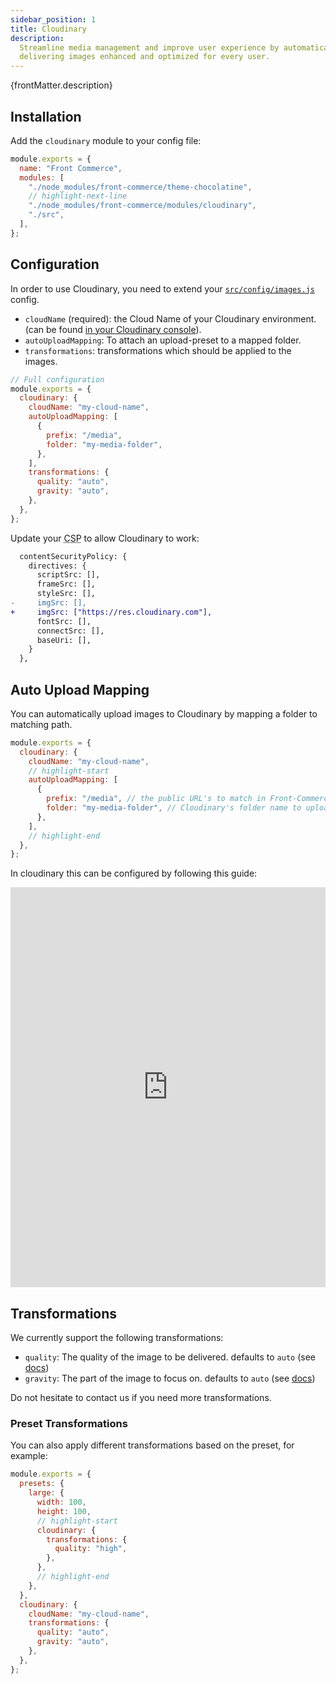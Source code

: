 ```yaml
---
sidebar_position: 1
title: Cloudinary
description:
  Streamline media management and improve user experience by automatically
  delivering images enhanced and optimized for every user.
---
```



<SinceVersion tag="2.20" />

<p>{frontMatter.description}</p>

## Installation

Add the `cloudinary` module to your config file:

```js title=".front-commerce.js"
module.exports = {
  name: "Front Commerce",
  modules: [
    "./node_modules/front-commerce/theme-chocolatine",
    // highlight-next-line
    "./node_modules/front-commerce/modules/cloudinary",
    "./src",
  ],
};
```

## Configuration

In order to use Cloudinary, you need to extend your
[`src/config/images.js`](/docs/2.x/reference/configurations#configimagesjs)
config.

- `cloudName` (required): the Cloud Name of your Cloudinary environment. (can be
  found [in your Cloudinary console](https://console.cloudinary.com/console)).
- `autoUploadMapping`: To attach an upload-preset to a mapped folder.
- `transformations`: transformations which should be applied to the images.

```js title="src/config/images.js"
// Full configuration
module.exports = {
  cloudinary: {
    cloudName: "my-cloud-name",
    autoUploadMapping: [
      {
        prefix: "/media",
        folder: "my-media-folder",
      },
    ],
    transformations: {
      quality: "auto",
      gravity: "auto",
    },
  },
};
```

Update your <abbr title="Content Security Policy">CSP</abbr> to allow Cloudinary
to work:

```diff title="src/config/website.jss"
  contentSecurityPolicy: {
    directives: {
      scriptSrc: [],
      frameSrc: [],
      styleSrc: [],
-     imgSrc: [],
+     imgSrc: ["https://res.cloudinary.com"],
      fontSrc: [],
      connectSrc: [],
      baseUri: [],
    }
  },
```

## Auto Upload Mapping

You can automatically upload images to Cloudinary by mapping a folder to
matching path.

```js title="src/config/images.js"
module.exports = {
  cloudinary: {
    cloudName: "my-cloud-name",
    // highlight-start
    autoUploadMapping: [
      {
        prefix: "/media", // the public URL's to match in Front-Commerce, for example /media would match `/media/image.jpg`
        folder: "my-media-folder", // Cloudinary's folder name to upload remote images to
      },
    ],
    // highlight-end
  },
};
```

In cloudinary this can be configured by following this guide:

<iframe
  src="https://scribehow.com/embed/Cloudinary__Auto_Upload_Mapping__don2zglETA6AUHheSjPTeA"
  width="100%"
  height="640"
  allowfullscreen
  frameborder="0"
></iframe>

## Transformations

We currently support the following transformations:

- `quality`: The quality of the image to be delivered. defaults to `auto` (see
  [docs](https://cloudinary.com/documentation/image_optimization#automatic_quality_selection_q_auto))
- `gravity`: The part of the image to focus on. defaults to `auto` (see
  [docs](https://cloudinary.com/documentation/resizing_and_cropping#control_gravity))

Do not hesitate to <ContactLink>contact us</ContactLink> if you need more
transformations.

### Preset Transformations

You can also apply different transformations based on the preset, for example:

```js title="src/config/images.js"
module.exports = {
  presets: {
    large: {
      width: 100,
      height: 100,
      // highlight-start
      cloudinary: {
        transformations: {
          quality: "high",
        },
      },
      // highlight-end
    },
  },
  cloudinary: {
    cloudName: "my-cloud-name",
    transformations: {
      quality: "auto",
      gravity: "auto",
    },
  },
};
```
